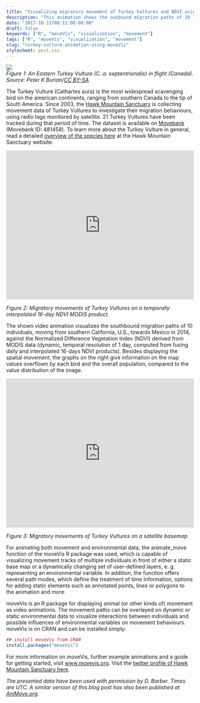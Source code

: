 ```yaml
---
title: "Visualizing migratory movement of Turkey Vultures and NDVI using moveVis"
description: "This animation shows the outbound migration paths of 10 Turkey Vultures, moving from southern California, U.S., towards Mexico in 2014, against the Normalized Difference Vegetation Index (NDVI) derived from MODIS data."
date: "2017-10-11T08:12:00-00:00"
draft: false
keywords: ["R", "moveVis", "visualization", "movement"]
tags: ["R", "moveVis", "visualization", "movement"]
slug: "turkey-vulture-animation-using-moveVis"
stylesheet: post.css
---
```


![](/img/turkeyvulture.jpg)
<figcaption>*Figure 1: An Eastern Turkey Vulture (C. a. septentrionalis) in flight (Canada). Source: Peter K Burian/[CC BY-SA](https://creativecommons.org/licenses/by-sa/4.0)*</figcaption>

The Turkey Vulture (Cathartes aura) is the most widespread scavenging bird on the american continents, ranging from southern Canada to the tip of South America. Since 2003, the <a href="http://www.hawkmountain.org/" target="_blank">Hawk Mountain Sanctuary</a> is collecting movement data of Turkey Vultures to investigate their migration behaviours, using radio tags monitored by satellite. 21 Turkey Vultures have been tracked during that period of time. The dataset is available on <a href="http://www.movebank.org/" target="_blank">Movebank</a> (Movebank ID: 481458). To learn more about the Turkey Vulture in general, read a detailed <a href="http://www.hawkmountain.org/raptorpedia/hawks-at-hawk-mountain/hawk-species-at-hawk-mountain/turkey-vulture/page.aspx?id=644" target="_blank">overview of the species here</a> at the Hawk Mountain Sanctuary website.

<p><iframe src="https://www.youtube.com/embed/sNMAIcY1eq0?rel=0" width="100%" height="400" frameborder="0" allowfullscreen="allowfullscreen"></iframe></p>
<figcaption>*Figure 2: Migratory movements of Turkey Vultures on a temporally interpolated 16-day NDVI MODIS product.*</figcaption>

The shown video animation visualizes the southbound migration paths of 10 individuals, moving from southern California, U.S., towards Mexico in 2014, against the Normalized Difference Vegetation Index (NDVI) derived from MODIS data (dynamic, temporal resolution of 1 day, computed from fusing daily and interpolated 16-days NDVI products). Besides displaying the spatial movement, the graphs on the right give information on the map values overflown by each bird and the overall population, compared to the value distribution of the image.

<p><iframe width="100%" height="400" src="https://www.youtube.com/embed/Vjl2xHw-tYk" frameborder="0" allow="autoplay; encrypted-media" allowfullscreen></iframe></p>
<figcaption>*Figure 3: Migratory movements of Turkey Vultures on a satellite basemap.*</figcaption>

For animating both movement and environmental data, the animate_move function of the moveVis R package was used, which is capable of visualizing movement tracks of multiple individuals in front of either a static base map or a dynamically changing set of user-defined layers, e. g. representing an environmental variable. In addition, the function offers several path modes, which define the treatment of time information, options for adding static elements such as annotated points, lines or polygons to the animation and more.

moveVis is an R package for displaying animal (or other kinds of) movement as video animations. The movement paths can be overlayed on dynamic or static environmental data to visualize interactions between individuals and possible influences of environmental variables on movement behaviours. moveVis is on CRAN and can be installed simply:

```R
## install moveVis from CRAN
install.packages("moveVis")
```

For more information on moveVis, further example animations and a guide for getting started, visit <a href="http://www.movevis.org" target="_blank">www.movevis.org</a>. Visit the <a href="https://twitter.com/Hawk_Mountain" target="_blank">twitter profile of Hawk Mountain Sanctuary here</a>.

*The presented data have been used with permission by D. Barber. Times are UTC. A similar version of this blog post has also been published at <a href="http://animove.org/migratory-movement-of-turkey-vultures-and-ndvi-south-california-u-s-and-mexico-made-with-movevis/" target="_blank">AniMove.org</a>.*